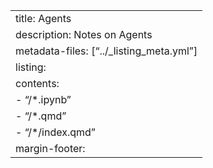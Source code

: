 ---
title: Agents
description: Notes on Agents
metadata-files: ["../_listing_meta.yml"]
listing:
  contents: 
   - "/*.ipynb"
   - "/*.qmd"
   - "/*/index.qmd"
margin-footer: <br>
---